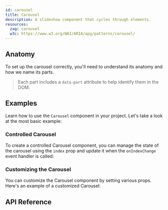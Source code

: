 ```yaml
---
id: carousel
title: Carousel
description: A slideshow component that cycles through elements.
resources:
  zag: carousel
  w3c: https://www.w3.org/WAI/ARIA/apg/patterns/carousel/
---
```


<ComponentPreview id="Carousel" />

## Anatomy

To set up the carousel correctly, you'll need to understand its anatomy and how
we name its parts.

> Each part includes a `data-part` attribute to help identify them in the DOM.

<Anatomy id="carousel" />

## Examples

Learn how to use the `Carousel` component in your project. Let's take a look at
the most basic example:

<Example id="basic" />

### Controlled Carousel

To create a controlled Carousel component, you can manage the state of the
carousel using the `index` prop and update it when the `onIndexChange` event
handler is called:

<Example id="controlled" />

### Customizing the Carousel

You can customize the Carousel component by setting various props. Here's an
example of a customized Carousel:

<Example id="customized" />

## API Reference

<ComponentTypes id="carousel" />
